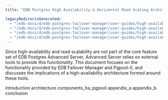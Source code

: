 ```yaml
---
title: "EDB Postgres High Availability & Horizontal Read Scaling Architecture"

legacyRedirectsGenerated:
  - "/edb-docs/d/edb-postgres-failover-manager/user-guides/high-availability-scalability-guide/4.1/genindex.html"
  - "/edb-docs/d/edb-postgres-failover-manager/user-guides/high-availability-scalability-guide/4.1/introduction.html"
  - "/edb-docs/d/edb-postgres-failover-manager/user-guides/high-availability-scalability-guide/4.1/conclusion.html"
  - "/edb-docs/d/edb-postgres-failover-manager/user-guides/high-availability-scalability-guide/4.1/index.html"
---
```


Since high-availability and read scalability are not part of the core feature set of EDB Postgres Advanced Server, Advanced Server relies on external tools to provide this functionality. This document focuses on the functionality provided by EDB Failover Manager and Pgpool-II, and discusses the implications of a high-availability architecture formed around these tools. 

<div class="toctree" maxdepth="3">

introduction architecture components_ha_pgpool appendix_a appendix_b conclusion

</div>
